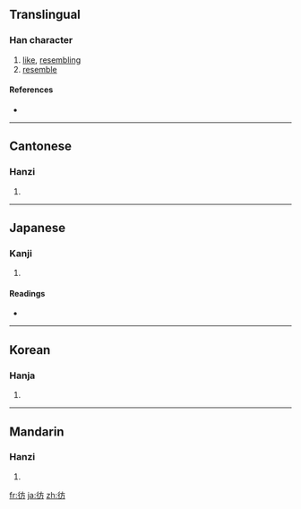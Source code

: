 {{also|仿}}
==Translingual==

===Han character===
{{Han char|rn=60|rad=彳|as=04|sn=7|four=2022<sub>7</sub>|canj=竹人卜竹尸 (HOYHS)}}

# [[like]], [[resembling]]
# [[resemble]]

====References====
* {{Han ref|kx=0365.130|dkj=10052|dj=0685.070|hdz=20815.010|uh=5F77|ud=24439|bh=A7CF|bd=42959}}

----

==Cantonese==

===Hanzi===
{{yue-hanzi|jyut=|y=fong2, pong4}}

# {{defn|Cantonese|sort=彳04}}

----

==Japanese==

===Kanji===
{{ja-kanji|grade=|rs=彳04}}

# {{defn|Japanese|sort=彳04}}

====Readings====
* {{ja-readings|on=[[ほう]] (hō)|kun=[[さまよう]] (samayou)}}

----

==Korean==

===Hanja===
{{ko-hanja|hangeul=방|eumhun=|rv=bang|mr=pang|y=pang}}

# {{defn|Korean|sort=彳04}}

----

==Mandarin==

===Hanzi===
{{cmn-hanzi|pin=[[páng]] ([[pang2]])|wg=p'ang<sup>2</sup>}}

# {{defn|Mandarin|sort=彳04}}

[[fr:彷]]
[[ja:彷]]
[[zh:彷]]